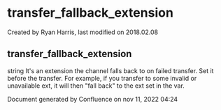 
# transfer_fallback_extension 

 Created by  Ryan Harris, last modified on 2018.02.08

## transfer_fallback_extension

string It's an extension the channel falls back to on failed transfer. Set it before the transfer. For example, if you transfer to some invalid or unavailable ext, it will then "fall back" to the ext set in the var.

Document generated by Confluence on nov 11, 2022 04:24
